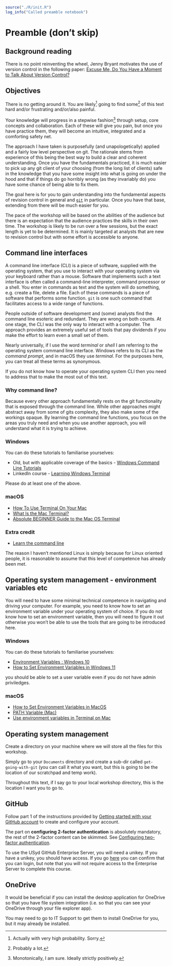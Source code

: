 
```r
source("./R/init.R")
log_info("Called preamble notebook")
```

# Preamble (don't skip) {.unnumbered}

## Background reading

There is no point reinventing the wheel, Jenny Bryant motivates the use of version control in the following paper: [Excuse Me, Do You Have a Moment to Talk About Version Control?](https://www.tandfonline.com/doi/full/10.1080/00031305.2017.1399928?needAccess=true)

## Objectives

:::callout-note
There is no getting around it.
You are likely[^1] going to find some[^2] of this text hard and/or frustrating and/or/also painful.

Your knowledge will progress in a stepwise fashion[^3] through setup, core concepts and collaboration.
Each of these will give you pain, but once you have practice them, they will become an intuitive, integrated and a comforting safety net.
:::

The approach I have taken is purposefully (and unapologetically) applied and a fairly low level perspective on git.
The rationale stems from experience of this being the best way to build a clear and coherent understanding.
Once you have the fundamentals practiced, it is much easier to pick up any git client of your choosing (from the long list of clients) safe in the knowledge that you have some insight into what is going on under the hood and that if things do go horribly wrong (as they invariably do) you have some chance of being able to fix them.

The goal here is for you to gain understanding into the fundamental aspects of revision control in general and [`git`](https://git-scm.com/) in particular.
Once you have that base, extending from there will be much easier for you.

The pace of the workshop will be based on the abilities of the audience but there is an expectation that the audience practices the skills in their own time.
The workshop is likely to be run over a few sessions, but the exact length is yet to be determined.
It is mainly targeted at analysts that are new to revision control but with some effort is accessible to anyone.

## Command line interfaces

A command line interface (CLI) is a piece of software, supplied with the operating system, that you use to interact with your operating system via your keyboard rather than a mouse.
Software that implements such a text interface is often called a command-line interpreter, command processor or a shell.
You enter in commands as text and the system will do something, e.g. create a file, delete a file.
Each of these commands is a piece of software that performs some function.
`git` is one such command that facilitates access to a wide range of functions.

People outside of software development and (some) analysts find the command line esoteric and redundant.
They are wrong on both counts.
At one stage, the CLI was the only way to interact with a computer.
The approach provides an extremely useful set of tools that pay dividends if you make the effort to learn even a small set of them.

Nearly universally, if I use the word *terminal* or *shell* I am referring to the operating system command line interface.
Windows refers to its CLI as the *command prompt*, and in macOS they use *terminal*.
For the purposes here, you can treat all these terms as synonymous.

If you do not know how to operate your operating system CLI then you need to address that to make the most out of this text.

### Why command line?

Because every other approach fundamentally rests on the git functionality that is exposed through the command line.
While other approaches might abstract away from some of gits complexity, they also make some of the workings opaque.
By learning the command line functions, you focus on the areas you truly need and when you use another approach, you will understand what it is trying to achieve.


### Windows

You can do these tutorials to familiarise yourselves:

+ Old, but with applicable coverage of the basics - [Windows Command Line Tutorials](https://www.youtube.com/watch?v=MBBWVgE0ewk&list=PL6gx4Cwl9DGDV6SnbINlVUd0o2xT4JbMu)
+ LinkedIn course - [Learning Windows Terminal](https://www.linkedin.com/learning/learning-windows-terminal/windows-terminal?u=2196204)

Please do at least one of the above.

### macOS

+ [How To Use Terminal On Your Mac](https://www.youtube.com/watch?v=FfT8OfMpARM)
+ [What Is the Mac Terminal?](https://www.youtube.com/watch?v=31ExRnh2cRs)
+ [Absolute BEGINNER Guide to the Mac OS Terminal](https://www.youtube.com/watch?v=aKRYQsKR46I)

### Extra credit

+ [Learn the command line](https://www.codecademy.com/learn/learn-the-command-line)


:::callout-note
The reason I haven't mentioned Linux is simply because for Linux oriented people, it is reasonable to assume that this level of competence has already been met.
:::

## Operating system management - environment variables etc

You will need to have some minimal technical competence in navigating and driving your computer.
For example, you need to know how to set an environment variable under your operating system of choice.
If you do not know how to set an environment variable, then you will need to figure it out otherwise you won't be able to use the tools that are going to be introduced here.

### Windows

You can do these tutorials to familiarise yourselves:

+ [Environment Variables : Windows 10](https://www.youtube.com/watch?v=z84UIZy_qgE)
+ [How to Set Environment Variables in Windows 11](https://www.youtube.com/watch?v=ow2jROvxyH4)

you should be able to set a user variable even if you do not have admin priviledges.

### macOS

+ [How to Set Environment Variables in MacOS](https://phoenixnap.com/kb/set-environment-variable-mac)
+ [PATH Variable (Mac)](https://www.youtube.com/watch?v=2J58Pc2ZOAQ)
+ [Use environment variables in Terminal on Mac
](https://support.apple.com/en-gb/guide/terminal/apd382cc5fa-4f58-4449-b20a-41c53c006f8f/mac)

## Operating system management

Create a directory on your machine where we will store all the files for this workshop.

Simply go to your `Documents` directory and create a sub-dir called `get-going-with-git` (you can call it what you want, but this is going to be the location of our scratchpad and temp work).

Throughout this text, if I say go to your local workshop directory, this is the location I want you to go to.

## GitHub

Follow part 1 of the instructions provided by [Getting started with your GitHub account](https://docs.github.com/en/get-started/onboarding/getting-started-with-your-github-account) to create and configure your account.

::: callout-warning
The part on **configuring 2-factor authentication** is absolutely mandatory, the rest of the 2-factor content can be skimmed.
See [Configuring two-factor authentication](https://docs.github.com/en/authentication/securing-your-account-with-two-factor-authentication-2fa/configuring-two-factor-authentication).
:::


To use the USyd GitHub Enterprise Server, you will need a unikey. 
If you have a unikey, you should have access.
If you go [here](https://github.sydney.edu.au) you can confirm that you can login, but note that you will not require access to the Enterprise Server to complete this course. 

## OneDrive

It would be beneficial if you can install the desktop application for OneDrive so that you have file system integration (i.e. so that you can see your OneDrive through your file explorer app).

You may need to go to IT Support to get them to install OneDrive for you, but it may already be installed.




[^1]: Actually with very high probability. Sorry.
[^2]: Probably a lot.
[^3]: Monotonically, I am sure. Ideally strictly positively.
